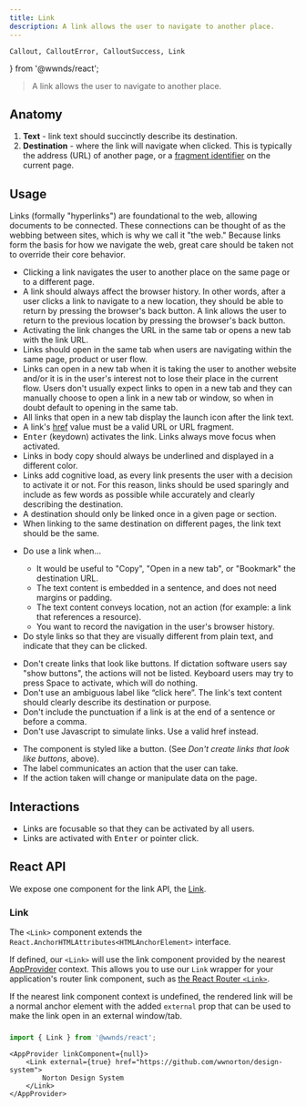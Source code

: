 ```yaml
---
title: Link
description: A link allows the user to navigate to another place.
---
```


	Callout, CalloutError, CalloutSuccess, Link
} from '@wwnds/react';

> A link allows the user to navigate to another place.

## Anatomy

1. **Text** - link text should succinctly describe its destination.
2. **Destination** - where the link will navigate when clicked.
This is typically the address (URL) of another page, or a [fragment identifier](https://www.w3.org/Addressing/URL/4_2_Fragments.html) on the current page.

## Usage

Links (formally "hyperlinks") are foundational to the web, allowing documents to be connected.
These connections can be thought of as the webbing between sites, which is why we call it "the web."
Because links form the basis for how we navigate the web, great care should be taken not to override their core behavior.

- Clicking a link navigates the user to another place on the same page or to a different page.
- A link should always affect the browser history. In other words, after a user clicks a link to navigate to a new location, they should be able to return by pressing the browser's back button.
A link allows the user to return to the previous location by pressing the browser's back button.
- Activating the link changes the URL in the same tab or opens a new tab with the link URL.
- Links should open in the same tab when users are navigating within the same page, product or user flow.
- Links can open in a new tab when it is taking the user to another website and/or it is in the user's interest not to lose their place in the current flow. Users don't usually expect links to open in a new tab and they can manually choose to open a link in a new tab or window, so when in doubt default to opening in the same tab.
- All links that open in a new tab display the launch icon after the link text.
- A link's [href](https://developer.mozilla.org/en-US/docs/Web/HTML/Element/a#attr-href) value must be a valid URL or URL fragment.
- <kbd>Enter</kbd> (keydown) activates the link. Links always move focus when activated.
- Links in body copy should always be underlined and displayed in a different color.
- Links add cognitive load, as every link presents the user with a decision to activate it or not. For this reason, links should be used sparingly and include as few words as possible while accurately and clearly describing the destination.
- A destination should only be linked once in a given page or section.
- When linking to the same destination on different pages, the link text should be the same.

<CalloutSuccess title="Do">
	<ul>
		<li>Do use a link when…</li>
		<ul>
			<li>It would be useful to "Copy", "Open in a new tab", or "Bookmark" the destination URL.</li>
			<li>The text content is embedded in a sentence, and does not need margins or padding.</li>
			<li>The text content conveys location, not an action (for example: a link that references a resource).</li>
			<li>You want to record the navigation in the user's browser history.</li>
		</ul>
		<li>Do style links so that they are visually different from plain text, and indicate that they can be clicked.</li>
	</ul>
</CalloutSuccess>

<CalloutError title="Don't">

- Don't create links that look like buttons. If dictation software users say "show buttons", the actions will not be listed. Keyboard users may try to press Space to activate, which will do nothing.
- Don't use an ambiguous label like “click here”. The link's text content should clearly describe its destination or purpose.
- Don't include the punctuation if a link is at the end of a sentence or before a comma.
- Don't use Javascript to simulate links. Use a valid href instead.

</CalloutError>

<Callout title="Consider using buttons if...">

- The component is styled like a button. (See _Don't create links that look like buttons_, above).
- The label communicates an action that the user can take.
- If the action taken will change or manipulate data on the page.

</Callout>

## Interactions

- Links are focusable so that they can be activated by all users.
- Links are activated with <kbd>Enter</kbd> or pointer click.

## React API

We expose one component for the link API, the [Link](https://github.com/wwnorton/design-system/tree/main/packages/react/src/components/Link).

### Link

The `<Link>` component extends the `React.AnchorHTMLAttributes<HTMLAnchorElement>` interface.

If defined, our `<Link>` will use the link component provided by the nearest [AppProvider](react-providers#app-provider) context.
This allows you to use our `Link` wrapper for your application's router link component, such as [the React Router `<Link>`](https://reactrouter.com/web/api/Link).

If the nearest link component context is undefined, the rendered link will be a normal anchor element with the added `external` prop that can be used to make the link open in an external window/tab.

###

```js
import { Link } from '@wwnds/react';
```

```tsx live
<AppProvider linkComponent={null}>
	<Link external={true} href="https://github.com/wwnorton/design-system">
		Norton Design System
	</Link>
</AppProvider>
```

<PropsTable from={Link} />
